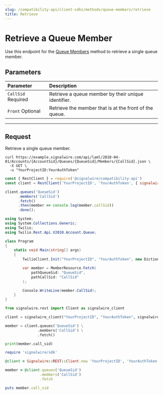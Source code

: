 ```yaml
---
slug: /compatibility-api/client-sdks/methods/queue-members/retrieve
title: Retrieve
---
```


# Retrieve a Queue Member

Use this endpoint for the [Queue Members](./index.mdx) method to retrieve a single queue member.

## Parameters

| Parameter                                            | Description |
| :--------------------------------------------------- | :----------------------------------------------------- |
| `CallSid` <span className="required-arg">Required</span> | Retrieve a queue member by their unique identifier.    |
| `Front` <span className="optional-arg">Optional</span>   | Retrieve the member that is at the front of the queue. |

---

## Request

Retrieve a single queue member.

<Tabs groupId="compatibility-sdks">

<TabItem value="shell" label="cURL">

```shell
curl https://example.signalwire.com/api/laml/2010-04-01/Accounts/{AccountSid}/Queues/{QueueSid}/Members/{CallSid}.json \
  -X GET \
  -u "YourProjectID:YourAuthToken"
```

</TabItem>

<TabItem value="node" label="Node.js">

```javascript
const { RestClient } = require('@signalwire/compatibility-api')
const client = RestClient('YourProjectID', 'YourAuthToken', { signalwireSpaceUrl: 'example.signalwire.com' })

client.queues('QueueSid')
      .members('CallSid')
      .fetch()
      .then(member => console.log(member.callSid))
      .done();
```

</TabItem>

<TabItem value="csharp" label="C#">

```csharp
using System;
using System.Collections.Generic;
using Twilio;
using Twilio.Rest.Api.V2010.Account.Queue;

class Program
{
    static void Main(string[] args)
    {
        TwilioClient.Init("YourProjectID", "YourAuthToken", new Dictionary<string, object> { ["signalwireSpaceUrl"] = "{SPACE}.signalwire.com" });

        var member = MemberResource.Fetch(
            pathQueueSid: "QueueSid",
            pathCallSid: "CallSid"
        );

        Console.WriteLine(member.CallSid);
    }
}
```

</TabItem>

<TabItem value="python" label="Python">

```python
from signalwire.rest import Client as signalwire_client

client = signalwire_client("YourProjectID", "YourAuthToken", signalwire_space_url = 'example.signalwire.com')

member = client.queues('QueueSid') \
               .members('CallSid') \
               .fetch()

print(member.call_sid)
```

</TabItem>

<TabItem value="ruby" label="Ruby">

```ruby
require 'signalwire/sdk'

@client = Signalwire::REST::Client.new 'YourProjectID', 'YourAuthToken', signalwire_space_url: "example.signalwire.com"

member = @client.queues('QueueSid')
                .members('CallSid')
                .fetch

puts member.call_sid
```

</TabItem>

</Tabs>